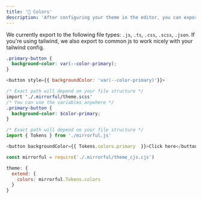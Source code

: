 ```yaml
---
title: '🎨 Colors'
description: 'After configuring your theme in the editor, you can export colors to be used by your app.'
---
```


We currently export to the following file types: `.js`, `.ts`, `.css`, `.scss`, `.json`. If you're using tailwind, we also export to common js to work nicely with your tailwind config.

<CodeGroup>

```css CSS
.primary-button {
  background-color: var(--color-primary);
}
```

```javascript
<button style={{ backgroundColor: 'var(--color-primary)'}}>
```

```scss SCSS
/* Exact path will depend on your file structure */
import './.mirrorful/theme.scss' 
/* You can use the variables anywhere */
.primary-button {
  background-color: $color-primary;
}
```

```javascript Javascript / Typescript
/* Exact path will depend on your file structure */
import { Tokens } from './mirrorful.js'

<button backgroundColor={{ Tokens.colors.primary  }}>Click here</button>
```

```javascript Tailwind
const mirrorful = require('./.mirrorful/theme_cjs.cjs')

theme: {
  extend: {
    colors: mirrorful.Tokens.colors
  }
}
```

</CodeGroup>

